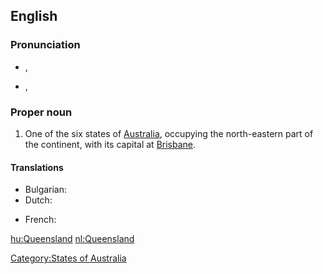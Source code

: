 ==English==
{{wikipedia}}
===Pronunciation===
* {{a|AusE}} {{IPA|/ˈkwɪːnzˌlæːnd/}}, {{SAMPA|/"kwI:nz%l{nd/}}
* {{a|UK}} {{IPA|/ˈkwiːnz.lænd/}}, {{SAMPA|/"kwi:nz.l{nd/}}

===Proper noun===
{{en-proper noun}}

# One of the six states of [[Australia]], occupying the north-eastern part of the continent, with its capital at [[Brisbane]].
[[Category:States of Australia]]

====Translations====
{{trans-top|Australian state}}
*Bulgarian: {{t-|bg|Куиинсланд|sc=Cyrl}}
*Dutch: {{t+|nl|Queensland}}
{{trans-mid}}
*French: {{t-|fr|Queensland}}
{{trans-bottom}}

[[hu:Queensland]]
[[nl:Queensland]]